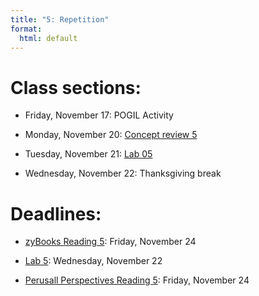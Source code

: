```yaml
---
title: "5: Repetition"
format:
  html: default
---
```


# Class sections:

-   Friday, November 17: POGIL Activity

-   Monday, November 20: [Concept review 5](concepts.html)

-   Tuesday, November 21: [Lab 05](https://learn.zybooks.com/zybook/CALVINCS104Fall2023)

-   Wednesday, November 22: Thanksgiving break

# Deadlines:

-   [zyBooks Reading 5](https://learn.zybooks.com/zybook/CALVINCS104Fall2023): Friday, November 24

-   [Lab 5](https://learn.zybooks.com/zybook/CALVINCS104Fall2023): Wednesday, November 22

-   [Perusall Perspectives Reading 5](https://app.perusall.com/courses/23-fa-cs-104-b-applied-computing): Friday, November 24


